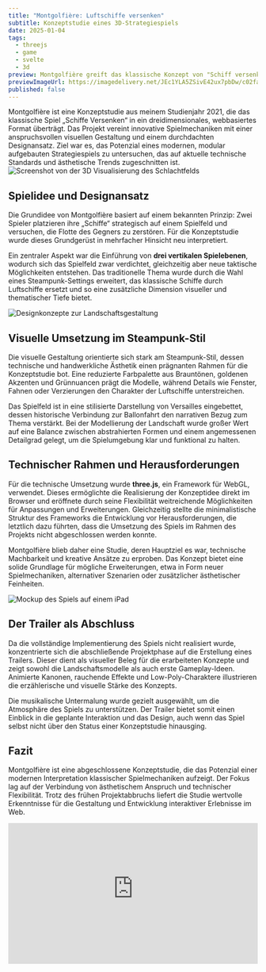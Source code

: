 ```yaml
---
title: "Montgolfière: Luftschiffe versenken"
subtitle: Konzeptstudie eines 3D-Strategiespiels
date: 2025-01-04
tags:
  - threejs
  - game
  - svelte
  - 3d
preview: Montgolfière greift das klassische Konzept von "Schiff versenken" auf, bringt es jetzt ich das Zeitalter einer alternativen Steampunk-Renaissance und erweiter das Spielkonzept um eine dritte Dimension.
previewImageUrl: https://imagedelivery.net/JEc1YLA5ZSivE42ux7pbDw/c02fa871-ceea-45c5-ea5d-ce245ae06900/h=400
published: false
---
```


Montgolfière ist eine Konzeptstudie aus meinem Studienjahr 2021, die das klassische Spiel „Schiffe Versenken“ in ein dreidimensionales, webbasiertes Format überträgt. Das Projekt vereint innovative Spielmechaniken mit einer anspruchsvollen visuellen Gestaltung und einem durchdachten Designansatz. Ziel war es, das Potenzial eines modernen, modular aufgebauten Strategiespiels zu untersuchen, das auf aktuelle technische Standards und ästhetische Trends zugeschnitten ist.
![Screenshot von der 3D Visualisierung des Schlachtfelds](https://imagedelivery.net/JEc1YLA5ZSivE42ux7pbDw/c02fa871-ceea-45c5-ea5d-ce245ae06900/h=400)

## **Spielidee und Designansatz**

Die Grundidee von Montgolfière basiert auf einem bekannten Prinzip: Zwei Spieler platzieren ihre „Schiffe“ strategisch auf einem Spielfeld und versuchen, die Flotte des Gegners zu zerstören. Für die Konzeptstudie wurde dieses Grundgerüst in mehrfacher Hinsicht neu interpretiert.

Ein zentraler Aspekt war die Einführung von **drei vertikalen Spielebenen**, wodurch sich das Spielfeld zwar verdichtet, gleichzeitig aber neue taktische Möglichkeiten entstehen. Das traditionelle Thema wurde durch die Wahl eines Steampunk-Settings erweitert, das klassische Schiffe durch Luftschiffe ersetzt und so eine zusätzliche Dimension visueller und thematischer Tiefe bietet.

![Designkonzepte zur Landschaftsgestaltung](https://imagedelivery.net/JEc1YLA5ZSivE42ux7pbDw/ae8dd960-6707-438d-a656-6e258aacfd00/h=400)

## **Visuelle Umsetzung im Steampunk-Stil**

Die visuelle Gestaltung orientierte sich stark am Steampunk-Stil, dessen technische und handwerkliche Ästhetik einen prägnanten Rahmen für die Konzeptstudie bot. Eine reduzierte Farbpalette aus Brauntönen, goldenen Akzenten und Grünnuancen prägt die Modelle, während Details wie Fenster, Fahnen oder Verzierungen den Charakter der Luftschiffe unterstreichen.

Das Spielfeld ist in eine stilisierte Darstellung von Versailles eingebettet, dessen historische Verbindung zur Ballonfahrt den narrativen Bezug zum Thema verstärkt. Bei der Modellierung der Landschaft wurde großer Wert auf eine Balance zwischen abstrahierten Formen und einem angemessenen Detailgrad gelegt, um die Spielumgebung klar und funktional zu halten.

## **Technischer Rahmen und Herausforderungen**

Für die technische Umsetzung wurde **three.js**, ein Framework für WebGL, verwendet. Dieses ermöglichte die Realisierung der Konzeptidee direkt im Browser und eröffnete durch seine Flexibilität weitreichende Möglichkeiten für Anpassungen und Erweiterungen. Gleichzeitig stellte die minimalistische Struktur des Frameworks die Entwicklung vor Herausforderungen, die letztlich dazu führten, dass die Umsetzung des Spiels im Rahmen des Projekts nicht abgeschlossen werden konnte.

Montgolfière blieb daher eine Studie, deren Hauptziel es war, technische Machbarkeit und kreative Ansätze zu erproben. Das Konzept bietet eine solide Grundlage für mögliche Erweiterungen, etwa in Form neuer Spielmechaniken, alternativer Szenarien oder zusätzlicher ästhetischer Feinheiten.

![Mockup des Spiels auf einem iPad](https://imagedelivery.net/JEc1YLA5ZSivE42ux7pbDw/fae29eec-19f4-4d37-7897-0f02b7bb5400/h=400)

## **Der Trailer als Abschluss**

Da die vollständige Implementierung des Spiels nicht realisiert wurde, konzentrierte sich die abschließende Projektphase auf die Erstellung eines Trailers. Dieser dient als visueller Beleg für die erarbeiteten Konzepte und zeigt sowohl die Landschaftsmodelle als auch erste Gameplay-Ideen. Animierte Kanonen, rauchende Effekte und Low-Poly-Charaktere illustrieren die erzählerische und visuelle Stärke des Konzepts.

Die musikalische Untermalung wurde gezielt ausgewählt, um die Atmosphäre des Spiels zu unterstützen. Der Trailer bietet somit einen Einblick in die geplante Interaktion und das Design, auch wenn das Spiel selbst nicht über den Status einer Konzeptstudie hinausging.

## **Fazit**

Montgolfière ist eine abgeschlossene Konzeptstudie, die das Potenzial einer modernen Interpretation klassischer Spielmechaniken aufzeigt. Der Fokus lag auf der Verbindung von ästhetischem Anspruch und technischer Flexibilität. Trotz des frühen Projektabbruchs liefert die Studie wertvolle Erkenntnisse für die Gestaltung und Entwicklung interaktiver Erlebnisse im Web.

<div style="position: relative; padding-top: 56.25%;">
  <iframe
    src="https://customer-o8nynecjdyitknhq.cloudflarestream.com/bff4332344052ac7a59e4a7a597ccac8/iframe?muted=true&loop=true&autoplay=true&poster=https%3A%2F%2Fcustomer-o8nynecjdyitknhq.cloudflarestream.com%2Fbff4332344052ac7a59e4a7a597ccac8%2Fthumbnails%2Fthumbnail.jpg%3Ftime%3D%26height%3D600&controls=false"
    loading="lazy"
    style="border: none; position: absolute; top: 0; left: 0; height: 100%; width: 100%;"
    allow="accelerometer; gyroscope; autoplay; encrypted-media; picture-in-picture;"
    allowfullscreen="true"
    title="Video des Prototypen mit der Abbildung einer beispielhaften Runde Luftschiffe versenken" 
  ></iframe>
</div>
